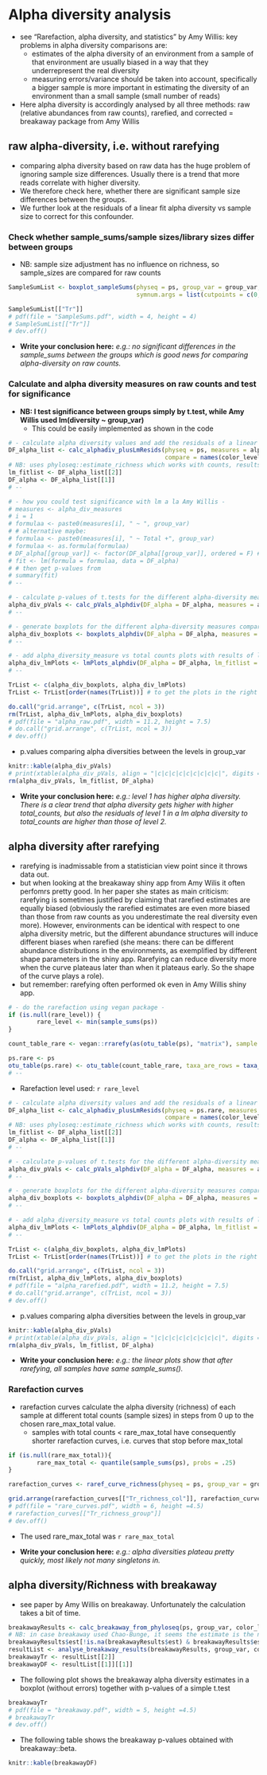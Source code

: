 # Alpha diversity analysis 

- see "Rarefaction, alpha diversity, and statistics" by Amy Willis: key problems in alpha diversity comparisons are:
    - estimates of the alpha diversity of an environment from a sample of that environment are usually biased in a way that they underrepresent the real diversity
    - measuring errors/variance should be taken into account, specifically a bigger sample is more important in estimating the diversity of an environment than a small sample (small number of reads)
- Here alpha diversity is accordingly analysed by all three methods: raw (relative abundances from raw counts), rarefied, and corrected = breakaway package from Amy Willis



## raw **alpha-diversity**, i.e. without rarefying

- comparing alpha diversity based on raw data has the huge problem of ignoring sample size differences. Usually there is a trend that more reads correlate with higher diversity.
- We therefore check here, whether there are significant sample size differences between the groups. 
- We further look at the residuals of a linear fit alpha diversity vs sample size to correct for this confounder.



### Check whether sample_sums/sample sizes/library sizes differ between groups

- NB: sample size adjustment has no influence on richness, so sample_sizes are compared for raw counts

```r
SampleSumList <- boxplot_sampleSums(physeq = ps, group_var = group_var, color_levels = color_levels, shape = shape, test = "t.test", p_adjust_method = "fdr",
                                    symnum.args = list(cutpoints = c(0, 1e-04, 0.001, 0.01, 0.05, 1), symbols = c("****", "***", "**", "*", "ns")))
```

```r
SampleSumList[["Tr"]]
# pdf(file = "SampleSums.pdf", width = 4, height = 4)
# SampleSumList[["Tr"]]
# dev.off()
```

- **Write your conclusion here:** *e.g.: no significant differences in the sample_sums between the groups which is good news for comparing alpha-diversity on raw counts.*



### Calculate and alpha diversity measures on raw counts and test for significance

- **NB: I test significance between groups simply by t.test, while Amy Willis used lm(diversity ~ group_var)**
    - This could be easily implemented as shown in the code

```r
# - calculate alpha diversity values and add the residuals of a linear fit: alpha-diversity to total_counts, since those fits are often significant -
DF_alpha_list <- calc_alphadiv_plusLmResids(physeq = ps, measures = alpha_div_measures, group_var = group_var,
                                            compare = names(color_levels))
# NB: uses phyloseq::estimate_richness which works with counts, results in same Shannon values as breakaway::shannon on relative abundances
lm_fitlist <- DF_alpha_list[[2]]
DF_alpha <- DF_alpha_list[[1]]
# --

# - how you could test significance with lm a la Amy Willis -
# measures <- alpha_div_measures
# i = 1
# formulaa <- paste0(measures[i], " ~ ", group_var)
# # alternative maybe: 
# formulaa <- paste0(measures[i], " ~ Total +", group_var)
# formulaa <- as.formula(formulaa)
# DF_alpha[[group_var]] <- factor(DF_alpha[[group_var]], ordered = F) # important ordering has an effect. In case of more than 2 the reference might also play a role
# fit <- lm(formula = formulaa, data = DF_alpha)
# # then get p-values from
# summary(fit)
# --

# - calculate p-values of t.tests for the different alpha-diversity measures comparing the levels in group_var - 
alpha_div_pVals <- calc_pVals_alphdiv(DF_alpha = DF_alpha, measures = alpha_div_measures, group_var = group_var, compare = names(color_levels), test = "t.test")
# -- 

# - generate boxplots for the different alpha-diversity measures comparing the levels in group_var - 
alpha_div_boxplots <- boxplots_alphdiv(DF_alpha = DF_alpha, measures = alpha_div_measures, group_var = group_var, shape = shape, color_levels = color_levels, test = "t.test", hide.ns = FALSE)
# --

# - add alpha_diversity_measure vs total counts plots with results of linear fit in title -
alpha_div_lmPlots <- lmPlots_alphdiv(DF_alpha = DF_alpha, lm_fitlist = lm_fitlist, measures = alpha_div_measures, group_var = group_var, shape = shape, color_levels = color_levels, test = "t.test")
# --

TrList <- c(alpha_div_boxplots, alpha_div_lmPlots)
TrList <- TrList[order(names(TrList))] # to get the plots in the right order
```


```r
do.call("grid.arrange", c(TrList, ncol = 3))
rm(TrList, alpha_div_lmPlots, alpha_div_boxplots)
# pdf(file = "alpha_raw.pdf", width = 11.2, height = 7.5)
# do.call("grid.arrange", c(TrList, ncol = 3))
# dev.off()
```

- p.values comparing alpha diversities between the levels in group_var

```r
knitr::kable(alpha_div_pVals)
# print(xtable(alpha_div_pVals, align = "|c|c|c|c|c|c|c|c|c|", digits = 5), include.rownames = FALSE)
rm(alpha_div_pVals, lm_fitlist, DF_alpha)
```

- **Write your conclusion here:** *e.g.: level 1 has higher alpha diversity. There is a clear trend that alpha diversity gets higher with higher total_counts, but also the residuals of level 1 in a lm alpha diversity to total_counts are higher than those of level 2.*




## alpha diversity after **rarefying**

- rarefying is inadmissable from a statistician view point since it throws data out. 
- but when looking at the breakaway shiny app from Amy Wilis it often perfomrs pretty good. In her paper she states as main criticism: rarefying is sometimes justified by claiming that rarefied estimates are equally biased (obviously the rarefied estimates are even more biased than those from raw counts as you underestimate the real diversity even more). However, environments can be identical with respect to one alpha diversity metric, but the different abundance structures will induce different biases when rarefied (she means: there can be different abundance distributions in the environments, as exemplified by different shape parameters in the shiny app. Rarefying can reduce diversity more when the curve plateaus later than when it plateaus early. So the shape of the curve plays a role).
- but remember: rarefying often performed ok even in Amy Willis shiny app.


```r
# - do the rarefaction using vegan package -
if (is.null(rare_level)) {
        rare_level <- min(sample_sums(ps))
}

count_table_rare <- vegan::rrarefy(as(otu_table(ps), "matrix"), sample = rare_level)

ps.rare <- ps
otu_table(ps.rare) <- otu_table(count_table_rare, taxa_are_rows = taxa_are_rows(ps))
# --
```

- Rarefaction level used: `r rare_level`



```r
# - calculate alpha diversity values and add the residuals of a linear fit: alpha-diversity to total_counts, since those fits are often significant -
DF_alpha_list <- calc_alphadiv_plusLmResids(physeq = ps.rare, measures = alpha_div_measures, group_var = group_var,
                                            compare = names(color_levels))
# NB: uses phyloseq::estimate_richness which works with counts, results in same Shannon values as breakaway::shannon on relative abundances
lm_fitlist <- DF_alpha_list[[2]]
DF_alpha <- DF_alpha_list[[1]]
# --

# - calculate p-values of t.tests for the different alpha-diversity measures comparing the levels in group_var - 
alpha_div_pVals <- calc_pVals_alphdiv(DF_alpha = DF_alpha, measures = alpha_div_measures, group_var = group_var, compare = names(color_levels), test = "t.test")
# -- 

# - generate boxplots for the different alpha-diversity measures comparing the levels in group_var - 
alpha_div_boxplots <- boxplots_alphdiv(DF_alpha = DF_alpha, measures = alpha_div_measures, group_var = group_var, shape = shape, color_levels = color_levels, test = "t.test", hide.ns = FALSE)
# --

# - add alpha_diversity_measure vs total counts plots with results of linear fit in title -
alpha_div_lmPlots <- lmPlots_alphdiv(DF_alpha = DF_alpha, lm_fitlist = lm_fitlist, measures = alpha_div_measures, group_var = group_var, shape = shape, color_levels = color_levels, test = "t.test")
# --

TrList <- c(alpha_div_boxplots, alpha_div_lmPlots)
TrList <- TrList[order(names(TrList))] # to get the plots in the right order
```


```r
do.call("grid.arrange", c(TrList, ncol = 3))
rm(TrList, alpha_div_lmPlots, alpha_div_boxplots)
# pdf(file = "alpha_rarefied.pdf", width = 11.2, height = 7.5)
# do.call("grid.arrange", c(TrList, ncol = 3))
# dev.off()
```

- p.values comparing alpha diversities between the levels in group_var

```r
knitr::kable(alpha_div_pVals)
# print(xtable(alpha_div_pVals, align = "|c|c|c|c|c|c|c|c|c|", digits = 5), include.rownames = FALSE)
rm(alpha_div_pVals, lm_fitlist, DF_alpha)
```

- **Write your conclusion here:** *e.g.: the linear plots show that after rarefying, all samples have same sample_sums().*



###  Rarefaction curves

- rarefaction curves calculate the alpha diversity (richness) of each sample at different total counts (sample sizes) in steps from 0 up to the chosen rare_max_total value.
    - samples with total counts < rare_max_total have consequently shorter rarefaction curves, i.e. curves that stop before max_total

```r
if (is.null(rare_max_total)){
        rare_max_total <- quantile(sample_sums(ps), probs = .25)
}

rarefaction_curves <- raref_curve_richness(physeq = ps, group_var = group_var, max_total = rare_max_total, step_size = step_size, color_levels = color_levels, seed = seed)
```



```r
grid.arrange(rarefaction_curves[["Tr_richness_col"]], rarefaction_curves[["Tr_richness_group"]], rarefaction_curves[["Tr_richness_grad"]], ncol = 1)
# pdf(file = "rare_curves.pdf", width = 6, height =4.5)
# rarefaction_curves[["Tr_richness_group"]]
# dev.off()
```

- The used rare_max_total was `r rare_max_total`

- **Write your conclusion here:** *e.g.: alpha diversities plateau pretty quickly, most likely not many singletons in.*



## alpha diversity/Richness with **breakaway**

- see paper by Amy Willis on breakaway. Unfortunately the calculation takes a bit of time. 

```r
breakawayResults <- calc_breakaway_from_phyloseq(ps, group_var, color_levels)
# NB: in case breakaway used Chao-Bunge, it seems the estimate is the number of the missing taxa and not the observed estimate. To correct for this:
breakawayResults$est[!is.na(breakawayResults$est) & breakawayResults$est < breakawayResults$observed] <- breakawayResults$observed[!is.na(breakawayResults$est) & breakawayResults$est < breakawayResults$observed] + breakawayResults$est[!is.na(breakawayResults$est) & breakawayResults$est < breakawayResults$observed]
resultList <- analyse_breakaway_results(breakawayResults, group_var, color_levels, test = "t.test")
breakawayTr <- resultList[[2]]
breakawayDF <- resultList[[1]][[1]]
```

- The following plot shows the breakaway alpha diversity estimates in a boxplot (without errors) together with p-values of a simple t.test


```r
breakawayTr
# pdf(file = "breakaway.pdf", width = 5, height =4.5)
# breakawayTr
# dev.off()
```

- The following table shows the breakaway p-values obtained with breakaway::beta. 

```r
knitr::kable(breakawayDF)
```



